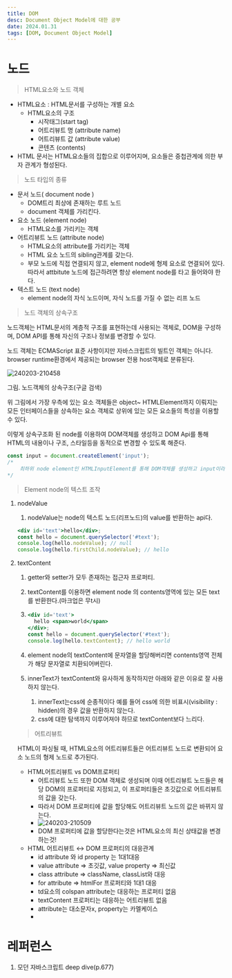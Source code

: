 ```yaml
---
title: DOM
desc: Document Object Model에 대한 공부
date: 2024.01.31
tags: [DOM, Document Object Model]
---
```


# 노드

> HTML요소와 노드 객체

- HTML요소 : HTML문서를 구성하는 개별 요소
  - HTML요소의 구조
    - 시작태그(start tag)
    - 어트리뷰트 명 (attribute name)
    - 어트리뷰트 값 (attribute value)
    - 콘텐츠 (contents)
- HTML 문서는 HTML요소들의 집합으로 이루어지며, 요소들은 중첩관계에 의한 부자 관계가 형성된다.

> 노드 타입의 종류

- 문서 노드( document node )
  - DOM트리 최상에 존재하는 루트 노드
  - document 객체를 가리킨다.
- 요소 노드 (element node)
  - HTML요소를 가리키는 객체
- 어트리뷰트 노드 (attribute node)
  - HTML요소의 attribute를 가리키는 객체
  - HTML 요소 노드의 sibling관계를 갖는다.
  - 부모 노드에 직접 연결되지 않고, element node에 형제 요소로 연결되어 있다. 따라서 attbitute 노드에 접근하려면 항상 element node를 타고 들어와야 한다.
- 텍스트 노드 (text node)
  - element node의 자식 노드이며, 자식 노드를 가질 수 없는 리프 노드

> 노드 객체의 상속구조

노드객체는 HTML문서의 계층적 구조를 표현하는데 사용되는 객체로, DOM을 구성하며, DOM API를 통해 자신의 구조나 정보를 변경할 수 있다.

노드 객체는 ECMAScript 표준 사항이지만 자바스크립트의 빌트인 객체는 아니다. browser runtime환경에서 제공되는 browser 전용 host객체로 분류된다.

![240203-210458](/posts/2024-01-31/240203-210458.png)

그림. 노드객체의 상속구조(구글 검색)

위 그림에서 가장 우측에 있는 요소 객체들은 object~ HTMLElement까지 이뤄지는 모든 인터페이스들을 상속하는 요소 객체로 상위에 있는 모든 요소들의 특성을 이용할 수 있다.

이렇게 상속구조화 된 node를 이용하여 DOM객체를 생성하고 DOM Api를 통해 HTML의 내용이나 구조, 스타일등을 동적으로 변경할 수 있도록 해준다.

```jsx
const input = document.createElement('input');
/*
	최하위 node element인 HTMLInputElement를 통해 DOM객체를 생성하고 input이라는 변수에 담은 행위
*/
```

> Element node의 텍스트 조작

1. nodeValue

   1. nodeValue는 node의 텍스트 노드(리프노드)의 value를 반환하는 api다.

   ```jsx
   <div id='text'>hello</div>;
   const hello = document.querySelector('#text');
   console.log(hello.nodeValue); // null
   console.log(hello.firstChild.nodeValue); // hello
   ```

2. textContent

   1. getter와 setter가 모두 존재하는 접근자 프로퍼티.
   2. textContent를 이용하면 element node 의 contents영역에 있는 모든 text를 반환한다.(마크업은 무t시)
   3. ```jsx
      <div id='text'>
        hello <span>world</span>
      </div>;
      const hello = document.querySelector('#text');
      console.log(hello.textContent); // hello world
      ```

   4. element node의 textContent에 문자열을 할당해버리면 contents영역 전체가 해당 문자열로 치환되어버린다.
   5. innerText가 textContent와 유사하게 동작하지만 아래와 같은 이유로 잘 사용하지 않는다.
      1. innerText는css에 순종적이다 예를 들어 css에 의한 비표시(visibility : hidden)의 경우 값을 반환하지 않는다.
      2. css에 대한 탐색까지 이루어져야 하므로 textContent보다 느리다.

   > 어트리뷰트

   HTML이 파싱될 때, HTML요소의 어트리뷰트들은 어트리뷰트 노드로 변환되어 요소 노드의 형제 노드로 추가된다.

   - HTML어트리뷰트 vs DOM프로퍼티
     - 어트리뷰트 노드 또한 DOM 객체로 생성되며 이때 어트리뷰트 노드들은 해당 DOM의 프로퍼티로 지정되고, 이 프로퍼티들은 초깃값으로 어트리뷰트의 값을 갖는다.
     - 따라서 DOM 프로퍼티에 값을 할당해도 어트리뷰트 노드의 값은 바뀌지 않는다.
     - ![240203-210509](/posts/2024-01-31/240203-210509.png)
     - DOM 프로퍼티에 값을 할당한다는것은 HTML요소의 최신 상태값을 변경하는것!
   - HTML 어트리뷰트 ↔ DOM 프로퍼티의 대응관계
     - id attribute 와 id property 는 1대1대응
     - value attribute ⇒ 초깃값, value property ⇒ 최신값
     - class attribute ⇒ className, classList와 대응
     - for attribute ⇒ htmlFor 프로퍼티와 1대1 대응
     - td요소의 colspan attribute는 대응하는 프로퍼티 없음
     - textContent 프로퍼티는 대응하는 어트리뷰트 없음
     - attribute는 대소문자x, property는 카멜케이스
     -

# 레퍼런스

1. 모던 자바스크립트 deep dive(p.677)
